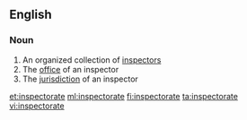 ==English==

===Noun===
{{en-noun}}

# An organized collection of [[inspector]]s
# The [[office]] of an inspector
# The [[jurisdiction]] of an inspector

[[et:inspectorate]]
[[ml:inspectorate]]
[[fi:inspectorate]]
[[ta:inspectorate]]
[[vi:inspectorate]]